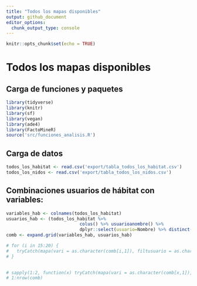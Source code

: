 ```yaml
---
title: "Todos los mapas disponibles"
output: github_document
editor_options: 
  chunk_output_type: console
---
```


```r
knitr::opts_chunk$set(echo = TRUE)
```

# Todos los mapas disponibles


## Carga de funciones y paquetes

```r
library(tidyverse)
library(knitr)
library(sf)
library(vegan)
library(ade4)
library(FactoMineR)
source('src/funciones_analisis.R')
```

## Carga de datos

```r
todos_los_habitat <- read.csv('export/tabla_todos_los_habitat.csv')
todos_los_nidos <- read.csv('export/tabla_todos_los_nidos.csv')
```

## Combinaciones usuarios de hábitat con variables:

```r
variables_hab <- colnames(todos_los_habitat)
usuarios_hab <- (todos_los_habitat %>%
                            colus() %>% usuarioanombre() %>%
                            dplyr::select(usuario=Nombre) %>% distinct())$usuario
comb <- expand.grid(variables_hab, usuarios_hab)

# for (i in 15:20) {
#   tryCatch(mapa(vari = as.character(comb[i,1]), filtusuario = as.character(comb[i,2])))
# }
  

# sapply(1:2, function(x) tryCatch(mapa(vari = as.character(comb[x,1]), filtusuario = as.character(comb[x,2]))))
# 1:nrow(comb)
```


